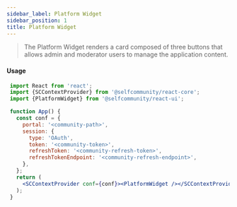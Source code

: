 ```yaml
---
sidebar_label: Platform Widget
sidebar_position: 1
title: Platform Widget
---
```


> The Platform Widget renders a card composed of three buttons that allows admin and moderator users to manage the application content.


<Logged><Platform/></Logged>

#### Usage

```jsx
 import React from 'react';
 import {SCContextProvider} from '@selfcommunity/react-core';
 import {PlatformWidget} from '@selfcommunity/react-ui';

 function App() {
   const conf = {
     portal: '<community-path>',
     session: {
       type: 'OAuth',
       token: '<community-token>',
       refreshToken: '<community-refresh-token>',
       refreshTokenEndpoint: '<community-refresh-endpoint>',
     },
   };
   return (
     <SCContextProvider conf={conf}><PlatformWidget /></SCContextProvider>
   );
 }
```